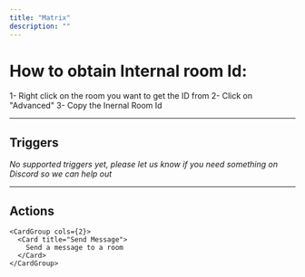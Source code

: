 ```yaml
---
title: "Matrix"
description: ""
---
```


# How to obtain Internal room Id:
1- Right click on the room you want to get the ID from
2- Click on "Advanced"
3- Copy the Inernal Room Id

---

## Triggers

*No supported triggers yet, please let us know if you need something on Discord so we can help out* 


---

## Actions


    <CardGroup cols={2}>
      <Card title="Send Message">
        Send a message to a room
      </Card>
    </CardGroup>
  

